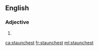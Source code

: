 ==English==

===Adjective===
{{head|en|adjective superlative form}}

# {{en-superlative of|staunch}}

[[ca:staunchest]]
[[fr:staunchest]]
[[ml:staunchest]]